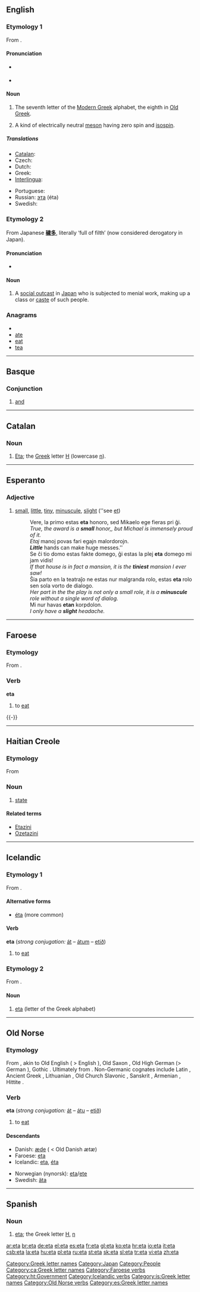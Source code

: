 {{letter_disp2|zeta|[[image:Greek_uc_eta.png|41px]][[image:Greek_lc_eta.png|28px]] |theta|ήτα|Η|η}}
{{also|ETA|éta|etä-|età}}
==English==

===Etymology 1===
From {{etyl|grc}} {{term|ἦτα|tr=êta|sc=polytonic}}.

====Pronunciation====
* {{IPA|/ˈiːtə/}} {{a|mainly||Commonwealth}}
*: {{rhymes|iːtə}}
* {{IPA|/ˈeɪtə/}} {{a|mainly||US}}
*: {{rhymes|eɪtə}}

====Noun====
{{en-noun}}

# The seventh letter of the [[Modern Greek]] alphabet, the eighth in [[Old Greek]].
# {{particles}} A kind of electrically neutral [[meson]] having zero spin and [[isospin]].

=====Translations=====
{{trans-top|Greek letter}}
* [[Catalan]]: {{t-|ca|eta|f}}
* Czech: {{t-|cs|éta|n}}
* Dutch: {{t|nl|èta|m|f}}
* Greek: {{t+|el|ήτα|n}}
* [[Interlingua]]: {{t-|ia|eta|xs=Interlingua}}
{{trans-mid}}
* Portuguese: {{t-|pt|eta|m}}
* Russian: [[эта]] (éta) {{f}}
* Swedish: {{t-|sv|eta|n}}
{{trans-bottom}}

===Etymology 2===
From Japanese '''[[穢多]]''', literally ‘full of filth’ (now considered derogatory in Japan).

====Pronunciation====
* {{IPA|/ˈeɪtə/}}

====Noun====
{{en-noun|pl2=eta}}

# A [[social outcast]] in [[Japan]] who is subjected to menial work, making up a class or [[caste]] of such people.

===Anagrams===
* {{alphagram|aet}}
* [[ate]]
* [[eat]]
* [[tea]]

[[Category:Greek letter names]]
[[Category:Japan]]
[[Category:People]]

----

==Basque==

===Conjunction===
{{infl|eu|conjunction}}

# [[and]]

----

==Catalan==

===Noun===
{{ca-noun|f|pl=etes}}

# [[#English|Eta]]; the [[Appendix:Greek script|Greek]] letter [[Η]] (lowercase [[η]]).

[[Category:ca:Greek letter names]]

----

==Esperanto==

===Adjective===
{{eo-adj}}

# [[small]], [[little]], [[tiny]], [[minuscule]], [[slight]] (''see [[et#Esperanto|et]])
#: Vere, la primo estas '''eta''' honoro, sed Mikaelo ege fieras pri ĝi.
#: ''True, the award is a '''small''' honor,, but Michael is immensely proud of it.''
#: ''Etaj'' manoj povas fari egajn malordorojn.
#: '''''Little''''' hands can make huge messes.''
#: Se ĉi tio domo estas fakte domego, ĝi estas la plej '''eta''' domego mi jam vidis!
#: ''If that house is in fact a mansion, it is the '''tiniest''' mansion I ever saw!''
#: Ŝia parto en la teatraĵo ne estas nur malgranda rolo, estas '''eta''' rolo sen   sola vorto de dialogo.
#: ''Her part in the the play is not only a small role, it is a '''minuscule''' role without a single word of dialog.''
#: Mi nur havas '''etan''' korpdolon.
#: ''I only have a '''slight''' headache.''

----

==Faroese==
{{fo-conj-72||e|t|á|ó}}

===Etymology===
From {{etyl|non|fo}} {{term|eta|lang=non}}.

===Verb===
'''eta'''

# to [[eat]]

{{-}}

[[Category:Faroese verbs]]

----

==Haitian Creole==

===Etymology===
From {{etyl|fr|ht}} {{term|état}}

===Noun===
{{infl|ht|noun}}

# [[state]]

====Related terms====
* [[Etazini]]
* [[Ozetazini]]

[[Category:ht:Government]]

----

==Icelandic==

===Etymology 1===
From {{etyl|non|is}} {{term|eta|lang=non}}.

====Alternative forms====
* [[éta]] (more common)

====Verb====
'''eta''' (''strong conjugation:'' [[át]] – [[átum]] – [[etið]])

# to [[eat]]

===Etymology 2===
From {{etyl|grc}} {{term|ἦτα|tr=êta|sc=polytonic}}.

====Noun====
{{is-noun|f}}

# [[#English|eta]] (letter of the Greek alphabet)

[[Category:Icelandic verbs]]
[[Category:is:Greek letter names]]

----

==Old Norse==

===Etymology===
From {{proto|Germanic|etan|lang=non}}, akin to Old English {{term|etan|lang=ang}} ( > English {{term|eat}}), Old Saxon {{term|etan|lang=osx}}, Old High German {{term|ezzan|lang=goh}} (> German {{term|essen|lang=de}}), Gothic {{term|𐌹𐍄𐌰𐌽|tr=itan|sc=Goth|lang=got}}. Ultimately from {{proto|Indo-European|h₁ed-|lang=non}}. Non-Germanic cognates include Latin {{term|edo|edō|lang=la}}, Ancient Greek {{term|ἔδω|tr=édō|sc=polytonic|lang=grc}}, Lithuanian {{term|ėsti|lang=lt}}, Old Church Slavonic {{term|ꙗсти|tr=jasti|sc=Cyrs|lang=cu}}, Sanskrit {{term|अत्ति|tr=átti|sc=Deva|lang=sa}}, Armenian {{term|ուտել|tr=owtel|sc=Armn|lang=hy}}, Hittite {{term|𒂊𒀉𒈪|tr=e-id-mi|sc=Xsux|lang=hit}}.

===Verb===
'''eta''' (''strong conjugation:'' [[át]] – [[átu]] – [[etið]])

# to [[eat]]

====Descendants====
{{top2}}
* Danish: [[æde]] ( < Old Danish ''ætæ'')
* Faroese: [[#Faroese|eta]]
* Icelandic: [[#Icelandic|eta]], [[éta#Icelandic|éta]]
{{mid2}}
* Norwegian (nynorsk): [[#Norwegian|eta]]/[[ete#Norwegian|ete]]
* Swedish: [[äta]]
{{bottom}}

[[Category:Old Norse verbs]]

----
==Spanish==

===Noun===
{{es-noun-f}}

# [[#Engish|eta]]; the Greek letter [[Η]], [[η]]

[[Category:es:Greek letter names]]

[[ar:eta]]
[[br:eta]]
[[de:eta]]
[[el:eta]]
[[es:eta]]
[[fr:eta]]
[[gl:eta]]
[[ko:eta]]
[[hr:eta]]
[[io:eta]]
[[it:eta]]
[[csb:eta]]
[[la:eta]]
[[hu:eta]]
[[pl:eta]]
[[ru:eta]]
[[st:eta]]
[[sk:eta]]
[[sl:eta]]
[[tr:eta]]
[[vi:eta]]
[[zh:eta]]